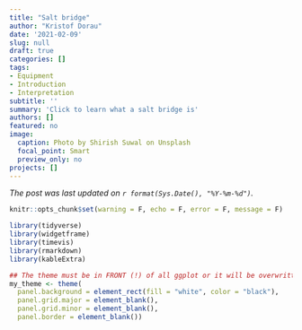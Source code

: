 ```yaml
---
title: "Salt bridge"
author: "Kristof Dorau"
date: '2021-02-09'
slug: null
draft: true
categories: []
tags:
- Equipment
- Introduction
- Interpretation
subtitle: ''
summary: 'Click to learn what a salt bridge is'
authors: []
featured: no
image:
  caption: Photo by Shirish Suwal on Unsplash
  focal_point: Smart
  preview_only: no
projects: []
---
```


*The post was last updated on `r format(Sys.Date(), "%Y-%m-%d")`.*

<style>
p.caption {
  font-size: 0.6em;
}
</style>


```r

knitr::opts_chunk$set(warning = F, echo = F, error = F, message = F)

library(tidyverse)
library(widgetframe)
library(timevis)
library(rmarkdown)
library(kableExtra)

## The theme must be in FRONT (!) of all ggplot or it will be overwritten
my_theme <- theme(
  panel.background = element_rect(fill = "white", color = "black"),
  panel.grid.major = element_blank(), 
  panel.grid.minor = element_blank(), 
  panel.border = element_blank())


```

